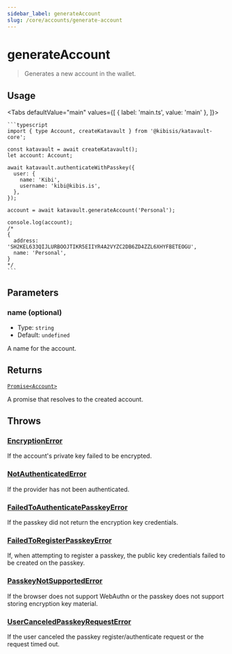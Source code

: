 ```yaml
---
sidebar_label: generateAccount
slug: /core/accounts/generate-account
---
```



# generateAccount

> Generates a new account in the wallet.

<SectionBreak />

## Usage

<Tabs
  defaultValue="main"
  values={[
    { label: 'main.ts', value: 'main' },
  ]}>
  <TabItem value="main">

    ```typescript
    import { type Account, createKatavault } from '@kibisis/katavault-core';

    const katavault = await createKatavault();
    let account: Account;

    await katavault.authenticateWithPasskey({
      user: {
        name: 'Kibi',
        username: 'kibi@kibis.is',
      },
    });

    account = await katavault.generateAccount('Personal');

    console.log(account);
    /*
    {
      address: 'SH2KEL633QIJLURBOOJTIKR5EIIYR4A2VYZC2DB6ZD4ZZL6XHYFBETEOGU',
      name: 'Personal',
    }
    */
    ```

  </TabItem>
</Tabs>

<SectionBreak />

## Parameters

### name (optional)

* Type: `string`
* Default: `undefined`

A name for the account.

<SectionBreak />

## Returns

[`Promise<Account>`](04-glossary/02-types.mdx#account)

A promise that resolves to the created account.

<SectionBreak />

## Throws

### [EncryptionError](04-glossary/03-errors.mdx#encryptionerror)

If the account's private key failed to be encrypted.

### [NotAuthenticatedError](04-glossary/03-errors.mdx#notauthenticatederror)

If the provider has not been authenticated.


### [FailedToAuthenticatePasskeyError](04-glossary/03-errors.mdx#failedtoauthenticatepasskeyerror)

If the passkey did not return the encryption key credentials.

### [FailedToRegisterPasskeyError](04-glossary/03-errors.mdx#failedtoregisterpasskeyerror)

If, when attempting to register a passkey, the public key credentials failed to be created on the passkey.

### [PasskeyNotSupportedError](04-glossary/03-errors.mdx#passkeynotsupportederror)

If the browser does not support WebAuthn or the passkey does not support storing encryption key material.

### [UserCanceledPasskeyRequestError](04-glossary/03-errors.mdx#usercanceledpasskeyrequesterror)

If the user canceled the passkey register/authenticate request or the request timed out.
